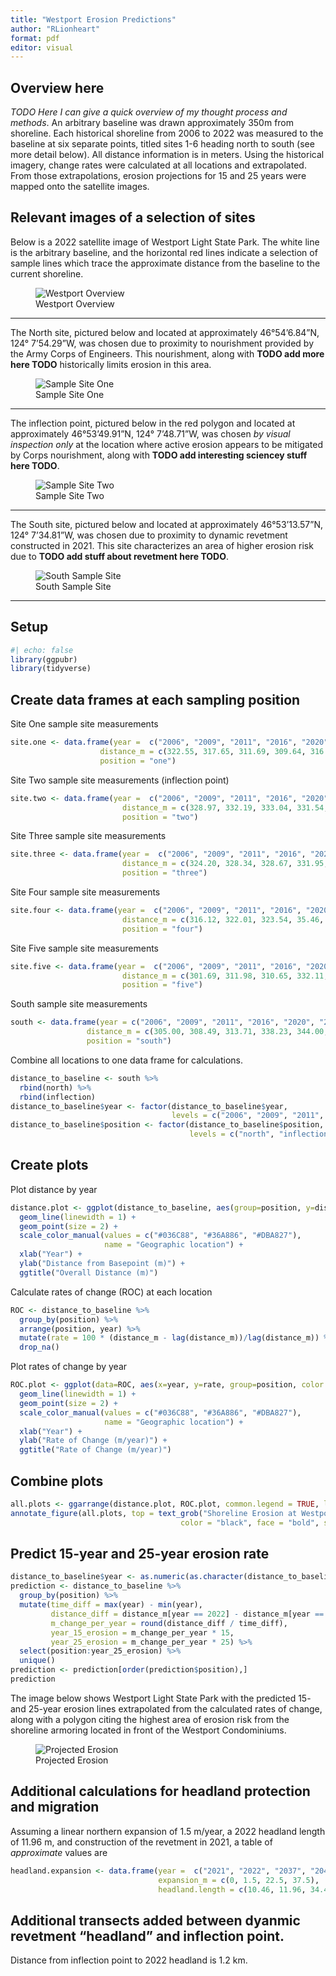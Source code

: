 ```yaml
---
title: "Westport Erosion Predictions"
author: "RLionheart"
format: pdf
editor: visual
---
```


## Overview here

*TODO Here I can give a quick overview of my thought process and methods*. An arbitrary baseline was drawn approximately 350m from shoreline. Each historical shoreline from 2006 to 2022 was measured to the baseline at six separate points, titled sites 1-6 heading north to south (see more detail below). All distance information is in meters. Using the historical imagery, change rates were calculated at all locations and extrapolated. From those extrapolations, erosion projections for 15 and 25 years were mapped onto the satellite images.

## Relevant images of a selection of sites

Below is a 2022 satellite image of Westport Light State Park. The white line is the arbitrary baseline, and the horizontal red lines indicate a selection of sample lines which trace the approximate distance from the baseline to the current shoreline.

![Westport Overview](figures/Westport_Overview.PNG)


------------------------------------------------------------------------

The North site, pictured below and located at approximately 46°54'6.84"N, 124° 7'54.29"W, was chosen due to proximity to nourishment provided by the Army Corps of Engineers. This nourishment, along with **TODO add more here TODO** historically limits erosion in this area.

![Sample Site One](figures/report_1.0/Site_One.PNG)

------------------------------------------------------------------------

The inflection point, pictured below in the red polygon and located at approximately 46°53'49.91"N, 124° 7'48.71"W, was chosen *by visual inspection only* at the location where active erosion appears to be mitigated by Corps nourishment, along with **TODO add interesting sciencey stuff here TODO**.

![Sample Site Two](figures/report_1.0/Site_Two.PNG)

------------------------------------------------------------------------

The South site, pictured below and located at approximately 46°53'13.57"N, 124° 7'34.81"W, was chosen due to proximity to dynamic revetment constructed in 2021. This site characterizes an area of higher erosion risk due to **TODO add stuff about revetment here TODO**.

![South Sample Site](images/South_Point.PNG)

------------------------------------------------------------------------

## Setup

```r
#| echo: false
library(ggpubr)
library(tidyverse)
```

## Create data frames at each sampling position

Site One sample site measurements
```r
site.one <- data.frame(year =  c("2006", "2009", "2011", "2016", "2020", "2022"),
                    distance_m = c(322.55, 317.65, 311.69, 309.64, 316.66, 319.76), 
                    position = "one")
```

Site Two sample site measurements (inflection point)
```r
site.two <- data.frame(year =  c("2006", "2009", "2011", "2016", "2020", "2022"),
                         distance_m = c(328.97, 332.19, 333.04, 331.54, 335.62, 337.26), 
                         position = "two")
```

Site Three sample site measurements
```r
site.three <- data.frame(year =  c("2006", "2009", "2011", "2016", "2020", "2022"),
                         distance_m = c(324.20, 328.34, 328.67, 331.95, 337.12, 340.37), 
                         position = "three")
```

Site Four sample site measurements
```r
site.four <- data.frame(year =  c("2006", "2009", "2011", "2016", "2020", "2022"),
                         distance_m = c(316.12, 322.01, 323.54, 35.46, 339.06, 341.74), 
                         position = "four")
```

Site Five sample site measurements
```r
site.five <- data.frame(year =  c("2006", "2009", "2011", "2016", "2020", "2022"),
                         distance_m = c(301.69, 311.98, 310.65, 332.11, 336.56, 336.16), 
                         position = "five")
```



South sample site measurements

```r
south <- data.frame(year = c("2006", "2009", "2011", "2016", "2020", "2022"),
                 distance_m = c(305.00, 308.49, 313.71, 338.23, 344.00, 348.42), 
                 position = "south")
```

Combine all locations to one data frame for calculations.

```r
distance_to_baseline <- south %>% 
  rbind(north) %>%
  rbind(inflection)
distance_to_baseline$year <- factor(distance_to_baseline$year,
                                    levels = c("2006", "2009", "2011", "2016", "2020", "2022"))
distance_to_baseline$position <- factor(distance_to_baseline$position, 
                                        levels = c("north", "inflection", "south"))
```

## Create plots

Plot distance by year

```r
distance.plot <- ggplot(distance_to_baseline, aes(group=position, y=distance_m, x=year, color=position)) +
  geom_line(linewidth = 1) +
  geom_point(size = 2) +
  scale_color_manual(values = c("#036C88", "#36A886", "#DBA827"), 
                     name = "Geographic location") +
  xlab("Year") + 
  ylab("Distance from Basepoint (m)") +
  ggtitle("Overall Distance (m)")
```

Calculate rates of change (ROC) at each location

```r
ROC <- distance_to_baseline %>% 
  group_by(position) %>% 
  arrange(position, year) %>% 
  mutate(rate = 100 * (distance_m - lag(distance_m))/lag(distance_m)) %>%
  drop_na()
```

Plot rates of change by year

```r
ROC.plot <- ggplot(data=ROC, aes(x=year, y=rate, group=position, color = position)) +
  geom_line(linewidth = 1) +
  geom_point(size = 2) +
  scale_color_manual(values = c("#036C88", "#36A886", "#DBA827"), 
                     name = "Geographic location") +
  xlab("Year") + 
  ylab("Rate of Change (m/year)") +
  ggtitle("Rate of Change (m/year)")
```

## Combine plots

```r
all.plots <- ggarrange(distance.plot, ROC.plot, common.legend = TRUE, legend="bottom")
annotate_figure(all.plots, top = text_grob("Shoreline Erosion at Westpoint Light State Park", 
                                      color = "black", face = "bold", size = 14))
```

## Predict 15-year and 25-year erosion rate

```r
distance_to_baseline$year <- as.numeric(as.character(distance_to_baseline$year))
prediction <- distance_to_baseline %>%
  group_by(position) %>%
  mutate(time_diff = max(year) - min(year),
         distance_diff = distance_m[year == 2022] - distance_m[year == 2006],
         m_change_per_year = round(distance_diff / time_diff),
         year_15_erosion = m_change_per_year * 15,
         year_25_erosion = m_change_per_year * 25) %>%
  select(position:year_25_erosion) %>%
  unique()
prediction <- prediction[order(prediction$position),]
prediction
```

The image below shows Westport Light State Park with the predicted 15- and 25-year erosion lines extrapolated from the calculated rates of change, along with a polygon citing the highest area of erosion risk from the shoreline armoring located in front of the Westport Condominiums.

![Projected Erosion](images/Projections.PNG)


## Additional calculations for headland protection and migration
Assuming a linear northern expansion of 1.5 m/year, a 2022 headland length of 11.96 m, and construction of the revetment in 2021, a table of *approximate* values are 
```r
headland.expansion <- data.frame(year =  c("2021", "2022", "2037", "2047"),
                                 expansion_m = c(0, 1.5, 22.5, 37.5), 
                                 headland.length = c(10.46, 11.96, 34.46, 49.46))
```

## Additional transects added between dyanmic revetment "headland" and inflection point.
Distance from inflection point to 2022 headland is 1.2 km. 

